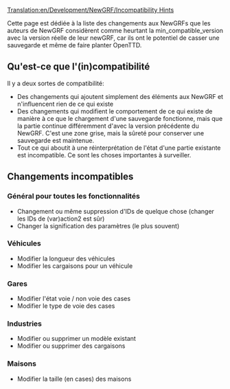 [[Translation:en/Development/NewGRF/Incompatibility Hints]]


Cette page est dédiée à la liste des changements aux NewGRFs que les auteurs de NewGRF considèrent comme heurtant la min_compatible_version avec la version réelle de leur newGRF, car ils ont le potentiel de casser une sauvegarde et même de faire planter OpenTTD.

==Qu'est-ce que l'(in)compatibilité==
Il y a deux sortes de compatibilité:
* Des changements qui ajoutent simplement des éléments aux NewGRF et n'influencent rien de ce qui existe
* Des changements qui modifient le comportement de ce qui existe de manière à ce que le chargement d'une sauvegarde fonctionne, mais que la partie continue différemment d'avec la version précédente du NewGRF. C'est une zone grise, mais la sûreté pour conserver une sauvegarde est maintenue.
* Tout ce qui aboutit à une réinterprétation de l'état d'une partie existante est incompatible. Ce sont les choses importantes à surveiller.

==Changements incompatibles==

===Général pour toutes les fonctionnalités===
* Changement ou même suppression d'IDs de quelque chose (changer les IDs de (var)action2 est sûr)
* Changer la signification des paramètres (le plus souvent)

===Véhicules===
* Modifier la longueur des véhicules
* Modifier les cargaisons pour un véhicule

===Gares===
* Modifier l'état voie / non voie des cases
* Modifier le type de voie des cases

===Industries===
* Modifier ou supprimer un modèle existant
* Modifier ou supprimer des cargaisons

===Maisons===
* Modifier la taille (en cases) des maisons